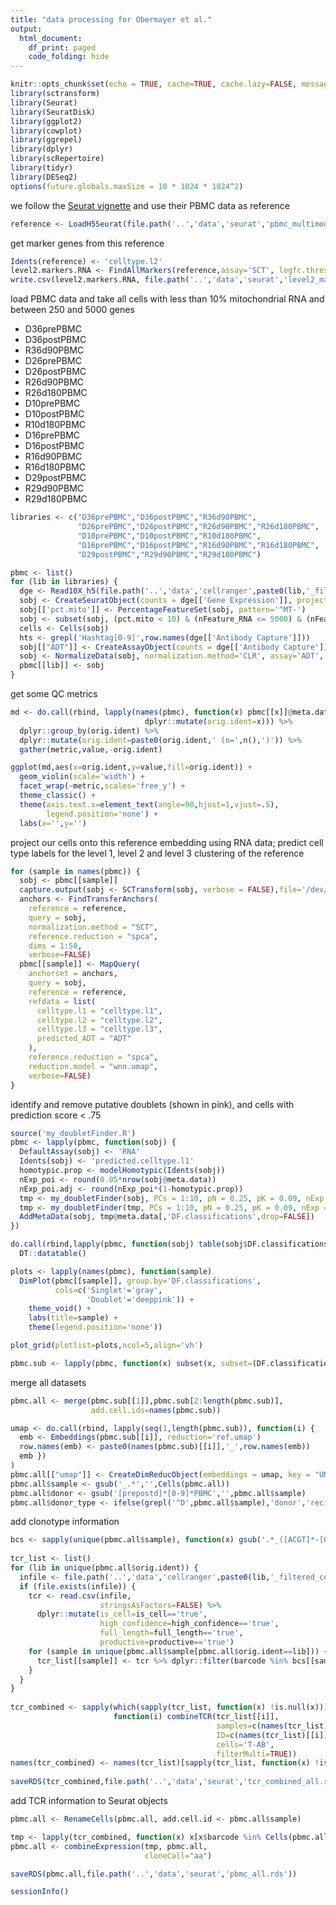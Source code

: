```yaml
---
title: "data processing for Obermayer et al."
output: 
  html_document:
    df_print: paged
    code_folding: hide
---
```


```r
knitr::opts_chunk$set(echo = TRUE, cache=TRUE, cache.lazy=FALSE, message=FALSE, warning=FALSE)
library(sctransform)
library(Seurat)
library(SeuratDisk)
library(ggplot2)
library(cowplot)
library(ggrepel)
library(dplyr)
library(scRepertoire)
library(tidyr)
library(DESeq2)
options(future.globals.maxSize = 10 * 1024 * 1024^2)
```

we follow the [Seurat vignette](https://satijalab.org/seurat/v4.0/reference_mapping.html) and use their PBMC data as reference

```r
reference <- LoadH5Seurat(file.path('..','data','seurat','pbmc_multimodal.h5seurat'))
```

get marker genes from this reference

```r
Idents(reference) <- 'celltype.l2'
level2.markers.RNA <- FindAllMarkers(reference,assay='SCT', logfc.threshold=1, min.pct=.25,only.pos=TRUE)
write.csv(level2.markers.RNA, file.path('..','data','seurat','level2_markers_RNA.csv'))
```

load PBMC data and take all cells with less than 10% mitochondrial RNA and between 250 and 5000 genes

- D36prePBMC
- D36postPBMC
- R36d90PBMC
- D26prePBMC
- D26postPBMC
- R26d90PBMC
- R26d180PBMC
- D10prePBMC
- D10postPBMC
- R10d180PBMC
- D16prePBMC
- D16postPBMC
- R16d90PBMC
- R16d180PBMC
- D29postPBMC
- R29d90PBMC
- R29d180PBMC

```r
libraries <- c("D36prePBMC","D36postPBMC","R36d90PBMC",
               "D26prePBMC","D26postPBMC","R26d90PBMC","R26d180PBMC",
               "D10prePBMC","D10postPBMC","R10d180PBMC",
               "D16prePBMC","D16postPBMC","R16d90PBMC","R16d180PBMC",
               "D29postPBMC","R29d90PBMC","R29d180PBMC")

pbmc <- list()
for (lib in libraries) {
  dge <- Read10X_h5(file.path('..','data','cellranger',paste0(lib,'_filtered_counts.h5')))
  sobj <- CreateSeuratObject(counts = dge[['Gene Expression']], project=lib)
  sobj[['pct.mito']] <- PercentageFeatureSet(sobj, pattern='^MT-')
  sobj <- subset(sobj, (pct.mito < 10) & (nFeature_RNA <= 5000) & (nFeature_RNA >= 250))
  cells <- Cells(sobj)
  hts <- grepl('Hashtag[0-9]',row.names(dge[['Antibody Capture']]))
  sobj[["ADT"]] <- CreateAssayObject(counts = dge[['Antibody Capture']][!hts,cells,drop=FALSE])
  sobj <- NormalizeData(sobj, normalization.method='CLR', assay='ADT', verbose=FALSE, margin=2)
  pbmc[[lib]] <- sobj
}
```

get some QC metrics

```r
md <- do.call(rbind, lapply(names(pbmc), function(x) pbmc[[x]]@meta.data[,c('nCount_RNA','nFeature_RNA','pct.mito')] %>%
                              dplyr::mutate(orig.ident=x))) %>%
  dplyr::group_by(orig.ident) %>%
  dplyr::mutate(orig.ident=paste0(orig.ident,' (n=',n(),')')) %>%
  gather(metric,value,-orig.ident)

ggplot(md,aes(x=orig.ident,y=value,fill=orig.ident)) + 
  geom_violin(scale='width') +
  facet_wrap(~metric,scales='free_y') + 
  theme_classic() + 
  theme(axis.text.x=element_text(angle=90,hjust=1,vjust=.5),
        legend.position='none') + 
  labs(x='',y='')
```

project our cells onto this reference embedding using RNA data; predict cell type labels for the level 1, level 2 and level 3 clustering of the reference

```r
for (sample in names(pbmc)) {
  sobj <- pbmc[[sample]]
  capture.output(sobj <- SCTransform(sobj, verbose = FALSE),file='/dev/null')
  anchors <- FindTransferAnchors(
    reference = reference,
    query = sobj,
    normalization.method = "SCT",
    reference.reduction = "spca",
    dims = 1:50,
    verbose=FALSE)
  pbmc[[sample]] <- MapQuery(
    anchorset = anchors,
    query = sobj,
    reference = reference,
    refdata = list(
      celltype.l1 = "celltype.l1",
      celltype.l2 = "celltype.l2",
      celltype.l3 = "celltype.l3",
      predicted_ADT = "ADT"
    ),
    reference.reduction = "spca", 
    reduction.model = "wnn.umap",
    verbose=FALSE)
}
```

identify and remove putative doublets (shown in pink), and cells with prediction score < .75

```r
source('my_doubletFinder.R')
pbmc <- lapply(pbmc, function(sobj) {
  DefaultAssay(sobj) <- 'RNA'
  Idents(sobj) <- 'predicted.celltype.l1'
  homotypic.prop <- modelHomotypic(Idents(sobj))
  nExp_poi <- round(0.05*nrow(sobj@meta.data)) 
  nExp_poi.adj <- round(nExp_poi*(1-homotypic.prop))
  tmp <- my_doubletFinder(sobj, PCs = 1:10, pN = 0.25, pK = 0.09, nExp = nExp_poi, reuse.pANN = FALSE)
  tmp <- my_doubletFinder(tmp, PCs = 1:10, pN = 0.25, pK = 0.09, nExp = nExp_poi.adj, reuse.pANN = "pANN")
  AddMetaData(sobj, tmp@meta.data[,'DF.classifications',drop=FALSE])
})

do.call(rbind,lapply(pbmc, function(sobj) table(sobj$DF.classifications))) %>%
  DT::datatable()

plots <- lapply(names(pbmc), function(sample)
  DimPlot(pbmc[[sample]], group.by='DF.classifications',
          cols=c('Singlet'='gray',
                 'Doublet'='deeppink')) +
    theme_void() + 
    labs(title=sample) + 
    theme(legend.position='none'))

plot_grid(plotlist=plots,ncol=5,align='vh')

pbmc.sub <- lapply(pbmc, function(x) subset(x, subset=(DF.classifications=='Singlet') & (predicted.celltype.l1.score >= .75)))
```

merge all datasets

```r
pbmc.all <- merge(pbmc.sub[[1]],pbmc.sub[2:length(pbmc.sub)],
                  add.cell.ids=names(pbmc.sub))

umap <- do.call(rbind, lapply(seq(1,length(pbmc.sub)), function(i) {
  emb <- Embeddings(pbmc.sub[[i]], reduction='ref.umap')
  row.names(emb) <- paste0(names(pbmc.sub)[[i]],'_',row.names(emb))
  emb })
)
pbmc.all[["umap"]] <- CreateDimReducObject(embeddings = umap, key = "UMAP_", assay = DefaultAssay(pbmc.all))
pbmc.all$sample <- gsub('_.*','',Cells(pbmc.all))
pbmc.all$donor <- gsub('[prepostd]*[0-9]*PBMC','',pbmc.all$sample)
pbmc.all$donor_type <- ifelse(grepl('^D',pbmc.all$sample),'donor','recipient')
```

add clonotype information

```r
bcs <- sapply(unique(pbmc.all$sample), function(x) gsub('.*_([ACGT]*-[0-9]*)','\\1',Cells(pbmc.all)[pbmc.all$sample==x]))
  
tcr_list <- list()
for (lib in unique(pbmc.all$orig.ident)) {
  infile <- file.path('..','data','cellranger',paste0(lib,'_filtered_contigs.csv'))
  if (file.exists(infile)) {
    tcr <- read.csv(infile,
                    stringsAsFactors=FALSE) %>%
      dplyr::mutate(is_cell=is_cell=='true',
                    high_confidence=high_confidence=='true',
                    full_length=full_length=='true',
                    productive=productive=='true')
    for (sample in unique(pbmc.all$sample[pbmc.all$orig.ident==lib])) {
      tcr_list[[sample]] <- tcr %>% dplyr::filter(barcode %in% bcs[[sample]])
    }
  }
}
  
tcr_combined <- sapply(which(sapply(tcr_list, function(x) !is.null(x))),
                       function(i) combineTCR(tcr_list[[i]],
                                              samples=c(names(tcr_list)[[i]]),
                                              ID=c(names(tcr_list)[[i]]),
                                              cells='T-AB',
                                              filterMulti=TRUE))
names(tcr_combined) <- names(tcr_list)[sapply(tcr_list, function(x) !is.null(x))]
  
saveRDS(tcr_combined,file.path('..','data','seurat','tcr_combined_all.rds'))
```

add TCR information to Seurat objects

```r
pbmc.all <- RenameCells(pbmc.all, add.cell.id <- pbmc.all$sample)

tmp <- lapply(tcr_combined, function(x) x[x$barcode %in% Cells(pbmc.all),])
pbmc.all <- combineExpression(tmp, pbmc.all,
                              cloneCall="aa")
```

```r
saveRDS(pbmc.all,file.path('..','data','seurat','pbmc_all.rds'))
```

```r
sessionInfo()
```

